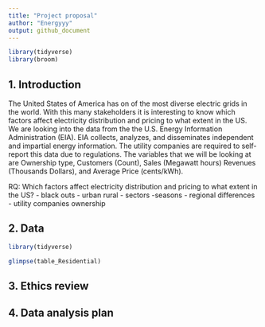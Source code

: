 ```yaml
---
title: "Project proposal"
author: "Energyyy"
output: github_document
---
```


```r
library(tidyverse)
library(broom)
```

## 1. Introduction

The United States of America has on of the most diverse electric grids in the world. With this many stakeholders it is interesting to know which factors affect electricity distribution and pricing to what extent in the US. We are looking into the data from the the U.S. Energy Information Administration (EIA). EIA collects, analyzes, and disseminates independent and impartial energy information. The utility companies are required to self-report this data due to regulations. The variables that we will be looking at are Ownership type, Customers (Count), Sales (Megawatt hours) Revenues (Thousands Dollars), and Average Price (cents/kWh).

RQ: 
Which factors affect electricity distribution and pricing to what extent in the US?
- black outs
- urban rural
- sectors
-seasons
- regional differences
- utility companies ownership


## 2. Data
```r
library(tidyverse)
```

```r
glimpse(table_Residential)
```


## 3. Ethics review

## 4. Data analysis plan




